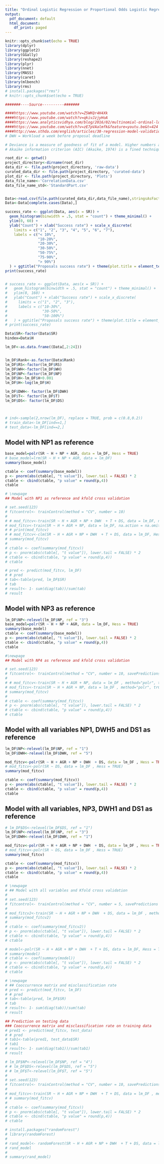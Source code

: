 ```yaml
---
title: "Ordinal Logistic Regression or Proportional Odds Logistic Regression"
output:
  pdf_document: default
  html_document:
    df_print: paged
---
```

\newpage
```r
knitr::opts_chunk$set(echo = TRUE)
library(dplyr)
library(ggplot2)
library(GGally)
library(reshape2)
library(plyr)
library(nnet)
library(MASS)
library(caret)
library(mlbench)
library(rms)
# install.packages("rms")
# knitr::opts_chunk$set(echo = TRUE)

#######----Source----------#######

####https://www.youtube.com/watch?v=Z5WKQr4H4Xk
####https://www.youtube.com/watch?v=qkivJzjyHoA
####https://www.analyticsvidhya.com/blog/2016/02/multinomial-ordinal-logistic-regression/
####https://www.youtube.com/watch?v=zE7pVAalmfk&feature=youtu.be&t=424
####http://www.sthda.com/english/articles/38-regression-model-validation/157-cross-validation-essentials-in-r/
# DWH = Workload a week before proposal deadline

# Deviance is a measure of goodness of fit of a model. Higher numbers always indicates bad fit.
# Akaike information criterion (AIC) (Akaike, 1974) is a fined technique based on in-sample fit to estimate the likelihood of a model to predict/estimate the future values. A good model is the one that has minimum AIC among all the other models. ... A lower AIC or BIC value indicates a better fit.


```



```r
root_dir <- getwd()
project_directory<-dirname(root_dir)
data_dir <- file.path(project_directory, 'raw-data')
curated_data_dir <- file.path(project_directory, 'curated-data')
plot_dir <- file.path(project_directory, 'Plots')
data_file_name<-'CorrelationData.csv'
data_file_name_std<-'StandardPart.csv'


Data<-read.csv(file.path(curated_data_dir,data_file_name),stringsAsFactors = FALSE)
Data<-Data[complete.cases(Data),]
```

```r
success_rate <- ggplot(Data, aes(x = SR)) +
  geom_histogram(binwidth = .5, stat = "count") + theme_minimal() +
  ylim(0, 60) +
  ylab("Count") + xlab("Success rate") + scale_x_discrete(
    limits = c("1", "2", "3", "4", "5", "6", "7"),
    labels = c("< 10%",
               "10-20%",
               "20-30%",
               "30-50%",
               "50-75%",
               "75-90%",
               "> 90%")
  ) + ggtitle("Proposals success rate") + theme(plot.title = element_text(hjust = 0.5))
print(success_rate)


# success_rate <- ggplot(Data, aes(x = SR)) +
#   geom_histogram(binwidth = .5, stat = "count") + theme_minimal() +
#   ylim(0, 160) +
#   ylab("Count") + xlab("Success rate") + scale_x_discrete(
#     limits = c("1", "2", "3"),
#     labels = c("10-30%",
#                "30-50%",
#                "50-100%")
#   ) + ggtitle("Proposals success rate") + theme(plot.title = element_text(hjust = 0.5))
# print(success_rate)
```




```r
Data$SR<-factor(Data$SR)
hindex=Data$H

lm_DF<-as.data.frame((Data[,2:24]))


lm_DF$Rank<-as.factor(Data$Rank)
lm_DF$RS<-factor(lm_DF$RS)
lm_DF$WH<-factor(lm_DF$WH)
lm_DF$NP<-factor(lm_DF$NP)
lm_DF$H<-lm_DF$H+0.001
lm_DF$H<-log(lm_DF$H)

lm_DF$DWH<- factor(lm_DF$DWH)
lm_DF$T<- factor(lm_DF$T)
lm_DF$DS<- factor(lm_DF$DS)



# ind<-sample(2,nrow(lm_DF), replace = TRUE, prob = c(0.8,0.2))
# train_data<-lm_DF[ind==1,]
# test_data<-lm_DF[ind==2,]
```
\newpage
## Model with NP1 as reference
```r
base_model=polr(SR ~ H + NP + AGR, data = lm_DF, Hess = TRUE)
# base_model=lrm(SR ~ H + NP + AGR, data = lm_DF)
summary(base_model)

ctable <- coef(summary(base_model))
p <- pnorm(abs(ctable[, "t value"]), lower.tail = FALSE) * 2
ctable <- cbind(ctable, "p value" = round(p,4))
ctable
```

```r
# \newpage
## Model with NP1 as reference and kfold cross validation

# set.seed(123)
# fitcontrol<- trainControl(method = "CV", number = 10)
# 
# # mod_fitcv<-train(SR ~ H + AGR + NP + DWH  + T + DS, data = lm_DF, na.action = na.omit , method="polr", trControl = fitcontrol)
# mod_fitcv<-train(SR ~ H + AGR + NP, data = lm_DF, na.action = na.omit , method="polr", trControl = fitcontrol)
# # print(mod_fitcv)
# # mod_fitcv<-clm(SR ~ H + AGR + NP + DWH  + T + DS, data = lm_DF, Hess = TRUE)
# summary(mod_fitcv)
# 
# ctable <- coef(summary(mod_fitcv))
# p <- pnorm(abs(ctable[, "t value"]), lower.tail = FALSE) * 2
# ctable <- cbind(ctable, "p value" = round(p,4))
# ctable

```


```r
# pred <- predict(mod_fitcv, lm_DF)
# # pred
# tab<-table(pred, lm_DF$SR)
# tab
# result<- 1- sum(diag(tab))/sum(tab)
# result
```



\newpage
## Model with NP3 as reference 
```r
lm_DF$NP<-relevel(lm_DF$NP, ref = "3")
base_model=polr(SR ~ H + NP + AGR, data = lm_DF, Hess = TRUE)
summary(base_model)
ctable <- coef(summary(base_model))
p <- pnorm(abs(ctable[, "t value"]), lower.tail = FALSE) * 2
ctable <- cbind(ctable, "p value" = round(p,4))
ctable
```


```r
#\newpage
## Model with NP4 as reference and kfold cross validation

# set.seed(123)
# fitcontrol<- trainControl(method = "CV", number = 10, savePredictions = T)
# 
# # mod_fitcv<-train(SR ~ H + AGR + NP, data = lm_DF , method="polr", trControl = fitcontrol)
# mod_fitcv<-train(SR ~ H + AGR + NP, data = lm_DF , method="polr", trControl = fitcontrol)
# summary(mod_fitcv)
# 
# ctable <- coef(summary(mod_fitcv))
# p <- pnorm(abs(ctable[, "t value"]), lower.tail = FALSE) * 2
# ctable <- cbind(ctable, "p value" = round(p,4))
# ctable

```


\newpage
## Model with all variables NP1, DWH5 and DS1 as reference
```r

lm_DF$NP<-relevel(lm_DF$NP, ref = "1")
lm_DF$DWH<-relevel(lm_DF$DWH, ref = "5")

mod_fitcv<-polr(SR ~ H + AGR + NP + DWH  + DS, data = lm_DF , Hess = TRUE)
# mod_fitcv<-polr(SR ~ DS, data = lm_DF , Hess = TRUE)
summary(mod_fitcv)

ctable <- coef(summary(mod_fitcv))
p <- pnorm(abs(ctable[, "t value"]), lower.tail = FALSE) * 2
ctable <- cbind(ctable, "p value" = round(p,4))
ctable
```


\newpage
## Model with all variables, NP3, DWH1 and DS1 as reference
```r

# lm_DF$DS<-relevel(lm_DF$DS, ref = "1")
lm_DF$NP<-relevel(lm_DF$NP, ref = "3")
lm_DF$DWH<-relevel(lm_DF$DWH, ref = "1")

mod_fitcv<-polr(SR ~ H + AGR + NP + DWH  + DS, data = lm_DF , Hess = TRUE)
# mod_fitcv<-polr(SR ~ DS, data = lm_DF , Hess = TRUE)
summary(mod_fitcv)

ctable <- coef(summary(mod_fitcv))
p <- pnorm(abs(ctable[, "t value"]), lower.tail = FALSE) * 2
ctable <- cbind(ctable, "p value" = round(p,4))
ctable
```

```r
# \newpage
# ## Model with all variables and Kfold cross validation
# 
# set.seed(123)
# fitcontrol<- trainControl(method = "CV", number = 5, savePredictions = T)
# 
# mod_fitcv2<-train(SR ~ H + AGR + NP + DWH  + DS, data = lm_DF , method="polr", trControl = fitcontrol)
# summary(mod_fitcv2)
# 
# ctable <- coef(summary(mod_fitcv2))
# p <- pnorm(abs(ctable[, "t value"]), lower.tail = FALSE) * 2
# ctable <- cbind(ctable, "p value" = round(p,4))
# ctable

```

```r
# model<-polr(SR ~ H + AGR + NP + DWH  + T + DS, data = lm_DF, Hess = TRUE)
# summary(model)
# ctable <- coef(summary(model))
# p <- pnorm(abs(ctable[, "t value"]), lower.tail = FALSE) * 2
# ctable <- cbind(ctable, "p value" = round(p,4))
# ctable
```


```r

# \newpage
# ## Cooccurrence matrix and misclassification rate
# pred <- predict(mod_fitcv, lm_DF)
# # pred
# tab<-table(pred, lm_DF$SR)
# tab
# result<- 1- sum(diag(tab))/sum(tab)
# result
```

```r

## Prediction on testing data
### Cooccurrence matrix and misclassification rate on training data
# pred1 <- predict(mod_fitcv, test_data)
# # pred
# tab1<-table(pred1, test_data$SR)
# tab1
# result<- 1- sum(diag(tab1))/sum(tab1)
# result
```


```r

# lm_DF$NP<-relevel(lm_DF$NP, ref = "4")
# # lm_DF$DS<-relevel(lm_DF$DS, ref = "5")
# # lm_DF$T<-relevel(lm_DF$T, ref = "5")
# 
# set.seed(123)
# fitcontrol<- trainControl(method = "CV", number = 10, savePredictions = T)
# 
# mod_fitcv<-train(SR ~ H + AGR + NP + DWH  + T + DS, data = lm_DF , method="polr", trControl = fitcontrol)
# # summary(mod_fitcv)
# 
# ctable <- coef(summary(mod_fitcv))
# p <- pnorm(abs(ctable[, "t value"]), lower.tail = FALSE) * 2
# ctable <- cbind(ctable, "p value" = round(p,4))
# ctable

```


```r
# install.packages("randomForest")
# library(randomForest)
# 
# rand_model<- randomForest(SR ~ H + AGR + NP + DWH  + T + DS, data = lm_DF)
# rand_model
# 
# summary(rand_model)
```

